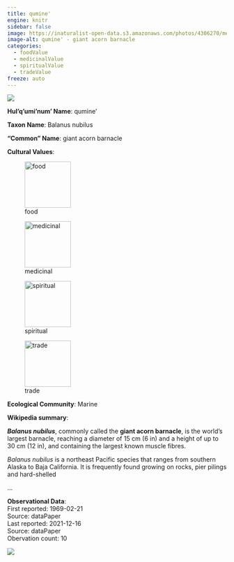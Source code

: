 ```yaml
---
title: qumine'
engine: knitr
sidebar: false
image: https://inaturalist-open-data.s3.amazonaws.com/photos/4306270/medium.jpg
image-alt: qumine' - giant acorn barnacle
categories:
  - foodValue
  - medicinalValue
  - spiritualValue
  - tradeValue
freeze: auto
---
```

![](https://inaturalist-open-data.s3.amazonaws.com/photos/4306270/medium.jpg){fig-alt="qumine' - giant acorn barnacle"}

**Hul'q'umi'num' Name**: qumine'



**Taxon Name**: Balanus nubilus

**"Common" Name**: giant acorn barnacle

**Cultural Values**:  

::: {layout-nrow=1 style="width:60%"}
![food](/files/food.svg){width=106px}

![medicinal](/files/medicinal.svg){width=106px}

![spiritual](/files/spiritual.svg){width=106px}

![trade](/files/trade.svg){width=106px}
:::

**Ecological Community**: Marine

**Wikipedia summary**:  
<p class="mw-empty-elt">
</p>

<p><i><b>Balanus nubilus</b></i>, commonly called the <b>giant acorn barnacle</b>, is the world's largest barnacle, reaching a diameter of 15&#160;cm (6&#160;in) and a height of up to 30&#160;cm (12&#160;in), and containing the largest known muscle fibres.
</p><p><i>Balanus nubilus</i> is a northeast Pacific species that ranges from southern Alaska to Baja California. It is frequently found growing on rocks, pier pilings and hard-shelled</p>...

**Observational Data**:   
First reported: 1969-02-21  
Source: dataPaper  
Last reported: 2021-12-16  
Source: dataPaper  
Obervation count: 10

![](community_dist.png)
